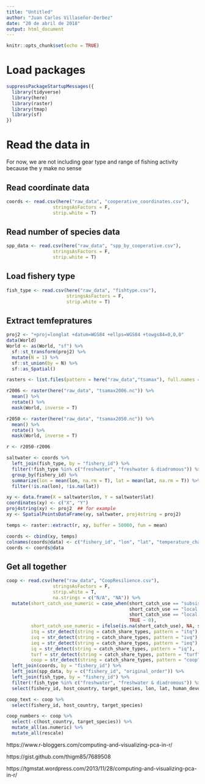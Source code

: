```yaml
---
title: "Untitled"
author: "Juan Carlos Villaseñor-Derbez"
date: "20 de abril de 2018"
output: html_document
---
```


```r
knitr::opts_chunk$set(echo = TRUE)
```

# Load packages

```r
suppressPackageStartupMessages({
  library(tidyverse)
  library(here)
  library(raster)
  library(tmap)
  library(sf)
})
```


# Read the data in

For now, we are not including gear type and range of fishing activity because the y make no sense

## Read coordinate data

```r
coords <- read.csv(here("raw_data", "cooperative_coordinates.csv"),
                 stringsAsFactors = F,
                 strip.white = T)
```


## Read number of species data

```r
spp_data <- read.csv(here("raw_data", "spp_by_cooperative.csv"),
                 stringsAsFactors = F,
                 strip.white = T)
```

## Load fishery type

```r
fish_type <- read.csv(here("raw_data", "fishtype.csv"),
                      stringsAsFactors = F,
                      strip.white = T)
```
 

## Extract temfepratures

```r
proj2 <- "+proj=longlat +datum=WGS84 +ellps=WGS84 +towgs84=0,0,0"
data(World)
World <- as(World, "sf") %>% 
  sf::st_transform(proj2) %>% 
  mutate(N = 1) %>% 
  sf::st_union(by = N) %>% 
  sf::as_Spatial()
```


```r
rasters <- list.files(pattern = here("raw_data","tsamax"), full.names = T)

r2006 <- raster(here("raw_data", "tsamax2006.nc")) %>% 
  mean() %>% 
  rotate() %>% 
  mask(World, inverse = T)

r2050 <- raster(here("raw_data", "tsamax2050.nc")) %>% 
  mean() %>% 
  rotate() %>% 
  mask(World, inverse = T)

r <- r2050-r2006
```

```r
saltwater <- coords %>%
  left_join(fish_type, by = "fishery_id") %>% 
  filter(!fish_type %in% c("freshwater", "freshwater & diadromous")) %>%
  group_by(fishery_id) %>% 
  summarize(lon = mean(lon, na.rm = T), lat = mean(lat, na.rm = T)) %>% 
  filter(!is.na(lon), !is.na(lat))

xy <- data.frame(X = saltwater$lon, Y = saltwater$lat)
coordinates(xy) <- c("X", "Y")
proj4string(xy) <- proj2  ## for example
xy <- SpatialPointsDataFrame(xy, saltwater, proj4string = proj2)
```

```r
temps <- raster::extract(r, xy, buffer = 50000, fun = mean)
```

```r
coords <- cbind(xy, temps)
colnames(coords@data) <- c("fishery_id", "lon", "lat", "temperature_change")
coords <- coords@data
```

## Get all together

```r
coop <- read.csv(here("raw_data", "CoopResilience.csv"),
                 stringsAsFactors = F,
                 strip.white = T,
                 na.strings = c("N/A", "NA")) %>% 
  mutate(short_catch_use_numeric = case_when(short_catch_use == "subsistence" ~ 1,
                                             short_catch_use == "local market/subsistence" ~ 1,
                                             short_catch_use == "local market" ~ 1,
                                             TRUE ~ 0),
         short_catch_use_numeric = ifelse(is.na(short_catch_use), NA, short_catch_use_numeric),
         itq = str_detect(string = catch_share_types, pattern = "itq"),
         ivq = str_detect(string = catch_share_types, pattern = "ivq"),
         ieq = str_detect(string = catch_share_types, pattern = "ieq"),
         iq = str_detect(string = catch_share_types, pattern = "iq"),
         turf = str_detect(string = catch_share_types, pattern = "turf"),
         coop = str_detect(string = catch_share_types, pattern = "coop")) %>% 
  left_join(coords, by = "fishery_id") %>% 
  left_join(spp_data, by = c("fishery_id", "original_order")) %>%
  left_join(fish_type, by = "fishery_id") %>% 
  filter(!fish_type %in% c("freshwater", "freshwater & diadromous")) %>% 
  select(fishery_id, host_country, target_species, lon, lat, human_development_index, vessels_coop, processed, codified_penalties, cooperative_administration, direct_enforcement, financial_services, information_sharing, percent_of_gdp_from_fishing, short_participants, short_catch_use_numeric, sea_level_vulnerability, sea_temp_vulnerability, ocean_acidification_vulnerability, ozone_uv_vulnerability, recovery_time, temporal_no_take, spatial_no_take, msc_certification, recorded_fishery_closure, poverty_index, institutional_stability, corruption, itq, ivq, ieq, iq, turf, coop, mpa, profit_sharing, coharvest, cooperative_gear_restrictions, cooperative_size_limit, gear_sharing, habitat_restoration, restocking, research_support, recovery_potential, temperature_change, number_of_species)

coop_text <- coop %>%
  select(fishery_id, host_country, target_species)

coop_numbers <- coop %>%
  select(-c(host_country, target_species)) %>% 
  mutate_all(as.numeric) %>% 
  mutate_all(rescale)
```

https://www.r-bloggers.com/computing-and-visualizing-pca-in-r/

https://gist.github.com/thigm85/7689508

https://tgmstat.wordpress.com/2013/11/28/computing-and-visualizing-pca-in-r/



